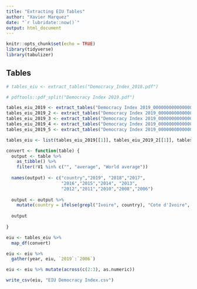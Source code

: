 ```yaml
---
title: "Extracting EIU Tables"
author: "Xavier Marquez"
date: "`r lubridate::now()`"
output: html_document
---
```


```r
knitr::opts_chunk$set(echo = TRUE)
library(tidyverse)
library(tabulizer)
```

## Tables

```r
# tables_eiu <- extract_tables("Democracy_Index_2018.pdf")

# pdftools::pdf_split("Democracy Index 2019.pdf")

tables_eiu_2019 <- extract_tables("Democracy Index 2019_0000000000000000000000000000000000000000000000000000000000000000000000020.pdf")
tables_eiu_2019_2 <- extract_tables("Democracy Index 2019_0000000000000000000000000000000000000000000000000000000000000000000000021.pdf")
tables_eiu_2019_3 <- extract_tables("Democracy Index 2019_0000000000000000000000000000000000000000000000000000000000000000000000022.pdf")
tables_eiu_2019_4 <- extract_tables("Democracy Index 2019_0000000000000000000000000000000000000000000000000000000000000000000000023.pdf")
tables_eiu_2019_5 <- extract_tables("Democracy Index 2019_0000000000000000000000000000000000000000000000000000000000000000000000024.pdf")

tables_eiu <- list(tables_eiu_2019[[1]], tables_eiu_2019_2[[1]], tables_eiu_2019_3[[1]], tables_eiu_2019_4[[1]], tables_eiu_2019_5[[1]])

convert <- function(table) {
  output <- table %>%
    as_tibble() %>%
    filter(!V1 %in% c("", "average", "World average")) 
  
  names(output) <- c("country","2019", "2018","2017", 
                     "2016","2015","2014", "2013",
                     "2012","2011","2010","2008","2006")
  
  output <- output %>% 
    mutate(country = ifelse(grepl("Ivoire", country), "Cote d'Ivoire", country))
  
  output
  
}

eiu <- tables_eiu %>%
  map_df(convert)

eiu <- eiu %>%
  gather(year, eiu, `2019`:`2006`)

eiu <- eiu %>% mutate(across(c(2:3), as.numeric))

write_csv(eiu, "EIU Democracy Index.csv")
```

